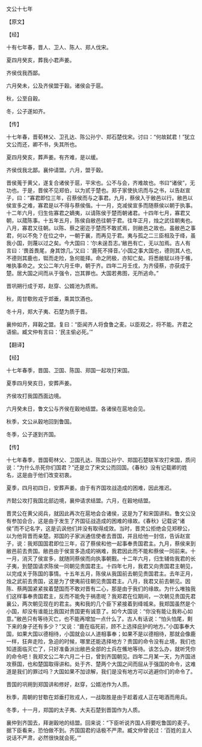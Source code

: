 

文公十七年

【原文】

【经】

十有七年春，晋人、卫人、陈人、郑人伐宋。

夏四月癸亥，葬我小君声姜。

齐侯伐我西鄙。

六月癸未，公及齐侯盟于穀。诸侯会于扈。

秋，公至自穀。

冬，公子遂如齐。

【传】

十七年春，晋荀林父、卫孔达、陈公孙宁、郑石楚伐宋。讨曰：“何故弑君！”犹立文公而还，卿不书，失其所也。

夏四月癸亥，葬声姜。有齐难，是以缓。

齐侯伐我北鄙。襄仲请盟。六月，盟于穀。

晋侯蒐于黄父，遂复合诸侯于扈，平宋也。公不与会，齐难故也。书曰“诸侯”，无功也。于是，晋侯不见郑伯，以为贰于楚也。郑子家使执讯而与之书，以告赵宣子，曰：“寡君即位三年，召蔡侯而与之事君。九月，蔡侯入于敝邑以行。敝邑以侯宣多之难，寡君是以不得与蔡侯偕。十一月，克减侯宣多而随蔡侯以朝于执事。十二年六月，归生佐寡君之嫡夷，以请陈侯于楚而朝诸君。十四年七月，寡君又朝，以蒇陈事。十五年五月，陈侯自敝邑往朝于君。往年正月，烛之武往朝夷也。八月，寡君又往朝。以陈、蔡之密迩于楚而不敢贰焉，则敝邑之故也。虽敝邑之事君，何以不免？在位之中，一朝于襄，而再见于君。夷与孤之二三臣相及于绛，虽我小国，则蔑以过之矣。今大国曰：‘尔未逞吾志。’敝邑有亡，无以加焉。古人有言曰：‘畏首畏尾，身其馀几。’又曰：‘鹿死不择音。’小国之事大国也，德则其人也,不德则其鹿也，铤而走险，急何能择。命之罔极，亦知亡矣。将悉敝赋以待于鯈，唯执事命之。文公二年六月壬申，朝于齐。四年二月壬戌，为齐侵蔡，亦获成于楚。居大国之间而从于强令，岂其罪也。大国若弗图，无所逃命。”

晋巩朔行成于郑，赵穿、公婿池为质焉。

秋，周甘歜败戎于邥垂，乘其饮酒也。

冬十月，郑大子夷、石楚为质于晋。

襄仲如齐，拜穀之盟。复曰：“臣闻齐人将食鲁之麦。以臣观之，将不能。齐君之语偷。臧文仲有言曰：‘民主偷必死。’”

【翻译】

【经】

十七年春季，晋国、卫国、陈国、郑国一起攻打宋国。

夏季四月癸亥日，安葬声姜。

齐侯攻打我国西面边境。

六月癸未日，鲁文公与齐侯在穀地结盟。各诸侯在扈地会见。

秋季，文公从穀地回到鲁国。

冬季，公子遂到齐国。

【传】

十七年春季，晋国荀林父、卫国孔达、陈国公孙宁、郑国石楚联军攻打宋国，质问说：“为什么杀死你们国君？”还是立了宋文公而回国。《春秋》没有记载卿的姓名，这是由于他们改变初衷。

夏季，四月初四日，安葬声姜。由于有齐国攻战造成的困难，因此推迟。

齐懿公攻打我国北部边境，襄仲请求结盟。六月，在穀地结盟。

晋灵公在黄父阅兵，就因此再次在扈地会合诸侯，这是为了和宋国讲和。鲁文公没有参加会合，这是由于发生了齐国征战造成的困难的缘故。《春秋》记载说“诸侯”而不记名字，这是讥讽他们并没有取得成效。当时，晋灵公拒绝会见郑穆公，以为他背晋而亲楚。郑国的子家派通信使者去晋国，并且给他一封信，告诉赵宣子，说：我郑国国君即位三年，召了蔡侯和他一起事奉贵国君主。九月，蔡侯来到敝邑前去贵国。敝邑由于侯宣多造成的祸难，我君因此而不能和蔡侯一同前来。十一月，消灭了侯宣多，就随同蔡侯而向执事朝觐。十二年六月，归生辅佐我君的长子夷，到楚国请求陈侯一同朝见贵国君主。十四年七月，我君又向贵国君主朝见，以完成关于陈国的事情。十五年五月，陈侯从我国前去朝见贵国君主。去年正月，烛之武前去贵国，这是为了使夷前往朝见贵国君主。八月，我君又前去朝见。因陈、蔡两国紧紧挨着楚国而不敢对晋有二心，那是由于我们的缘故。为什么唯独我们这样事奉贵国君主，反而不能免于祸患呢？我郑君在位期间，一次朝见贵国先君襄公，两次朝见现在的君主。夷和我的几个臣下紧接着到绛城来。我郑国虽然是个小国，却没有谁能比我国对贵国更有诚意了。如今大国说：“你没有能让我称心如意。”敝邑只有等待灭亡，也不能再增加一点什么了。古人有话说：“怕头怕尾，剩下来的身子还有多少？”又说：“鹿在临死前，顾不上选择庇护的地方。”小国事奉大国，如果大国以德相待，小国就会以人道相事奉；如果不是以德相待，那就会像鹿一样，狂奔走险，急迫的时候，哪里还能选择地方？贵国的命令没有止境，我们也知道面临灭亡了，只好准备派出敝邑全部的士兵在鯈地等待。该怎么办，就听凭你的命令吧！我郑文公二年六月二十日，曾到齐国朝见。四年二月某一天，为齐国进攻蔡国，也和楚国取得讲和。处于齐、楚两个大国之间而屈从于强国的命令，这难道是我们的罪过吗？大国如果不加谅解，我们是没有地方可以逃避你们的命令了。

晋国的巩朔到郑国讲和修好，赵穿，公婿池作为人质。

秋季，周朝的甘歜在邥垂打败戎人，一战取胜是由于趁着戎人正在喝酒而用兵。

冬季，十一月，郑国的太子夷、大夫石楚到晋国作为人质。

襄仲到齐国去，拜谢穀地的结盟。回来说：“下臣听说齐国人将要吃鲁国的麦子。据下臣看来，恐怕做不到。齐国国君的话极不严肃。臧文仲曾说过：‘百姓的主人说话不严肃，必然很快就会死。’”


